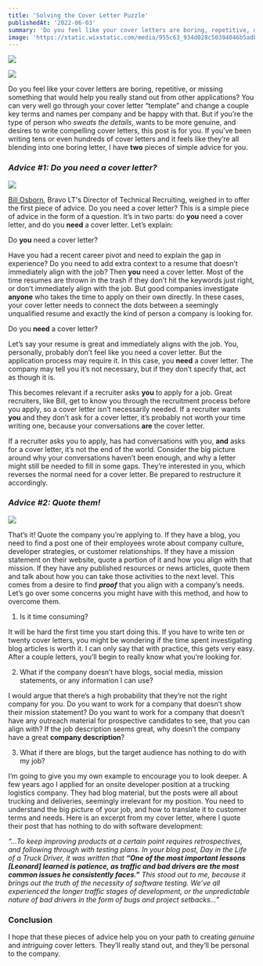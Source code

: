 ```yaml
---
title: 'Solving the Cover Letter Puzzle'
publishedAt: '2022-06-03'
summary: 'Do you feel like your cover letters are boring, repetitive, or missing something that would help you really stand out from other applications? You can very well go through your cover letter “template” and change a couple key terms and names per company and be happy with that. But if you’re the type of person who sweats the details, wants to be more genuine, and desires to write compelling cover letters, this post is for you.'
image: 'https://static.wixstatic.com/media/955c63_934d028c50394046b5adb761607fce8e~mv2.png/v1/fill/w_740,h_408,al_c,lg_1,q_85,enc_auto/955c63_934d028c50394046b5adb761607fce8e~mv2.png'
---
```


![](https://static.wixstatic.com/media/955c63_934d028c50394046b5adb761607fce8e~mv2.png/v1/fill/w_740,h_408,al_c,lg_1,q_85,enc_auto/955c63_934d028c50394046b5adb761607fce8e~mv2.png)

[![](https://img.shields.io/badge/Originally%20Posted%20%40-Bravo%20LT-blue?style=for-the-badge)](https://www.bravolt.com)

Do you feel like your cover letters are boring, repetitive, or missing something that would help you really stand out from other applications? You can very well go through your cover letter “template” and change a couple key terms and names per company and be happy with that. But if you’re the type of person who _sweats the details,_ wants to be more genuine, and desires to write compelling cover letters, this post is for you. If you’ve been writing tens or even hundreds of cover letters and it feels like they’re all blending into one boring letter, I have **two** pieces of simple advice for you.

### **_Advice #1: Do you need a cover letter?_**

![](https://static.wixstatic.com/media/955c63_aac3343f4c7644079f0bf08cca9a4def~mv2.jpg/v1/fill/w_740,h_416,al_c,lg_1,q_80,enc_auto/955c63_aac3343f4c7644079f0bf08cca9a4def~mv2.jpg)

[Bill Osborn](https://www.linkedin.com/in/bill-osborn-78585744/), Bravo LT's Director of Technical Recruiting, weighed in to offer the first piece of advice. Do you need a cover letter? This is a simple piece of advice in the form of a question. It’s in two parts: do **you** need a cover letter, and do you **need** a cover letter. Let’s explain:

Do **you** need a cover letter?

Have you had a recent career pivot and need to explain the gap in experience? Do you need to add extra context to a resume that doesn’t immediately align with the job? Then **you** need a cover letter. Most of the time resumes are thrown in the trash if they don’t hit the keywords just right, or don’t immediately align with the job. But good companies investigate **anyone** who takes the time to apply on their own directly. In these cases, your cover letter needs to connect the dots between a seemingly unqualified resume and exactly the kind of person a company is looking for.

Do you **need** a cover letter?

Let’s say your resume is great and immediately aligns with the job. You, personally, probably don’t feel like you need a cover letter. But the application process may require it. In this case, you **need** a cover letter. The company may tell you it’s not necessary, but if they don’t specify that, act as though it is.

This becomes relevant if a recruiter asks **you** to apply for a job. Great recruiters, like Bill, get to know you through the recruitment process before you apply, so a cover letter isn’t necessarily needed. If a recruiter wants **you** and they don’t ask for a cover letter, it’s probably not worth your time writing one, because your conversations **are** the cover letter.

If a recruiter asks you to apply, has had conversations with you, **and** asks for a cover letter, it’s not the end of the world. Consider the big picture around why your conversations haven’t been enough, and why a letter might still be needed to fill in some gaps. They’re interested in you, which reverses the normal need for a cover letter. Be prepared to restructure it accordingly.

### **_Advice #2: Quote them!_**

![](https://static.wixstatic.com/media/955c63_493018300fa04925aed5d87950e410f5~mv2.jpg/v1/fill/w_740,h_314,al_c,lg_1,q_80,enc_auto/955c63_493018300fa04925aed5d87950e410f5~mv2.jpg)

That’s it! Quote the company you’re applying to. If they have a blog, you need to find a post one of their employees wrote about company culture, developer strategies, or customer relationships. If they have a mission statement on their website, quote a portion of it and how you align with that mission. If they have any published resources or news articles, quote them and talk about how you can take those activities to the next level. This comes from a desire to find **_proof_** that you align with a company’s needs. Let’s go over some concerns you might have with this method, and how to overcome them.

1. Is it time consuming?

It will be hard the first time you start doing this. If you have to write ten or twenty cover letters, you might be wondering if the time spent investigating blog articles is worth it. I can only say that with practice, this gets very easy. After a couple letters, you’ll begin to really know what you’re looking for.

2. What if the company doesn’t have blogs, social media, mission statements, or any information I can use?

I would argue that there’s a high probability that they’re not the right company for you. Do you want to work for a company that doesn’t show their mission statement? Do you want to work for a company that doesn’t have any outreach material for prospective candidates to see, that you can align with? If the job description seems great, why doesn’t the company have a great **company description**?

3. What if there are blogs, but the target audience has nothing to do with my job?

I’m going to give you my own example to encourage you to look deeper. A few years ago I applied for an onsite developer position at a trucking logistics company. They had blog material, but the posts were all about trucking and deliveries, seemingly irrelevant for my position. You need to understand the big picture of your job, and how to translate it to customer terms and needs. Here is an excerpt from my cover letter, where I quote their post that has nothing to do with software development:

_“...To keep improving products at a certain point requires retrospectives, and following through with testing plans. In your blog post, Day in the Life of a Truck Driver, it was written that **“One of the most important lessons [Leonard] learned is patience, as traffic and bad drivers are the most common issues he consistently faces.”** This stood out to me, because it brings out the truth of the necessity of software testing. We’ve all experienced the longer traffic stages of development, or the unpredictable nature of bad drivers in the form of bugs and project setbacks…”_

### Conclusion

I hope that these pieces of advice help you on your path to creating _genuine_ and _intriguing_ cover letters. They’ll really stand out, and they’ll be personal to the company.
